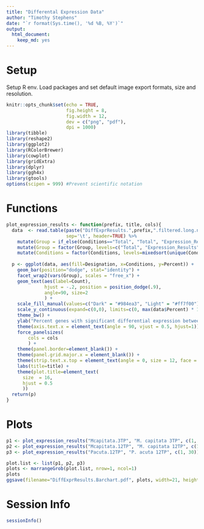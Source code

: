 ```yaml
---
title: "Differental Expression Data"
author: "Timothy Stephens"
date: "`r format(Sys.time(), '%d %B, %Y')`"
output: 
  html_document:
    keep_md: yes
---
```




# Setup

Setup R env. Load packages and set default image export formats, size and resolution.

```r
knitr::opts_chunk$set(echo = TRUE,
                      fig.height = 8, 
                      fig.width = 12, 
                      dev = c("png", "pdf"),
                      dpi = 1000)
library(tibble)
library(reshape2)
library(ggplot2)
library(RColorBrewer)
library(cowplot)
library(gridExtra)
library(dplyr)
library(ggh4x)
library(gtools)
options(scipen = 999) #Prevent scientific notation
```





# Functions
```r
plot_expression_results <- function(prefix, title, cols){
  data  <- read.table(paste("DiffExprResults.",prefix,".filtered.long.no_genes_per_designation_LvD_and_exprCond.prop.tsv",sep=''),  
                      sep='\t', header=TRUE) %>%
    mutate(Group = if_else(Conditions=="Total", "Total", "Expression_Results")) %>%
    mutate(Group = factor(Group, levels=c("Total", "Expression_Results"))) %>%
    mutate(Conditions = factor(Conditions, levels=mixedsort(unique(Conditions))))
  
  p <- ggplot(data, aes(fill=Designation, x=Conditions, y=Percent)) + 
    geom_bar(position="dodge", stat="identity") +
    facet_wrap2(vars(Group), scales = "free_x") +
    geom_text(aes(label=Count), 
              hjust = -.2, position = position_dodge(.9),
              angle=90, size=2
              ) +
    scale_fill_manual(values=c("Dark" = "#984ea3", "Light" = "#ff7f00")) +
    scale_y_continuous(expand=c(0,0), limits=c(0, max(data$Percent) * 1.05)) +
    theme_bw() +
    ylab("Percent genes with significant differential expression between two conditions (%)") + 
    theme(axis.text.x = element_text(angle = 90, vjust = 0.5, hjust=1)) +
    force_panelsizes(
        cols = cols
        ) +
    theme(panel.border=element_blank()) +
    theme(panel.grid.major.x = element_blank()) +
    theme(strip.text.x.top = element_text(angle = 0, size = 12, face = "bold", hjust = 0.5)) +
    labs(title=title) +
    theme(plot.title=element_text(
      size  = 16,
      hjust = 0.5
      ))
  return(p)
}
```





# Plots

```r
p1 <- plot_expression_results("Mcapitata.3TP", "M. capitata 3TP", c(1, 3))
p2 <- plot_expression_results("Mcapitata.12TP", "M. capitata 12TP", c(1, 33))
p3 <- plot_expression_results("Pacuta.12TP", "P. acuta 12TP", c(1, 30))
```

```r
plot.list <- list(p1, p2, p3)
plots <- marrangeGrob(plot.list, nrow=1, ncol=1)
plots
ggsave(filename="DiffExprResults.Barchart.pdf", plots, width=21, height=29.7, units="cm")
```





# Session Info

```r
sessionInfo()
```
